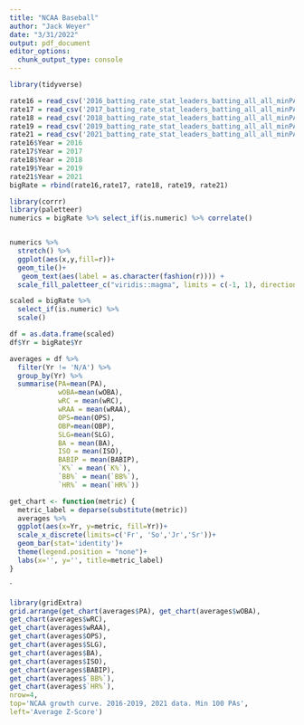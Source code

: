---
title: "NCAA Baseball"
author: "Jack Weyer"
date: "3/31/2022"
output: pdf_document
editor_options: 
  chunk_output_type: console
---

```{r}
library(tidyverse)
```

```{r}
rate16 = read_csv('2016_batting_rate_stat_leaders_batting_all_all_minPA_100.csv')
rate17 = read_csv('2017_batting_rate_stat_leaders_batting_all_all_minPA_100.csv')
rate18 = read_csv('2018_batting_rate_stat_leaders_batting_all_all_minPA_100.csv')
rate19 = read_csv('2019_batting_rate_stat_leaders_batting_all_all_minPA_100.csv')
rate21 = read_csv('2021_batting_rate_stat_leaders_batting_all_all_minPA_100.csv')
rate16$Year = 2016
rate17$Year = 2017
rate18$Year = 2018
rate19$Year = 2019
rate21$Year = 2021
bigRate = rbind(rate16,rate17, rate18, rate19, rate21)
```

```{r}
library(corrr)
library(paletteer)
numerics = bigRate %>% select_if(is.numeric) %>% correlate()


numerics %>%
  stretch() %>%
  ggplot(aes(x,y,fill=r))+
  geom_tile()+
   geom_text(aes(label = as.character(fashion(r)))) +
  scale_fill_paletteer_c("viridis::magma", limits = c(-1, 1), direction = 1)
```

```{r}
scaled = bigRate %>%
  select_if(is.numeric) %>%
  scale()
```

```{r}
df = as.data.frame(scaled)
df$Yr = bigRate$Yr
```

```{r}
averages = df %>%
  filter(Yr != 'N/A') %>%
  group_by(Yr) %>%
  summarise(PA=mean(PA),
            wOBA=mean(wOBA),
            wRC = mean(wRC),
            wRAA = mean(wRAA),
            OPS=mean(OPS),
            OBP=mean(OBP),
            SLG=mean(SLG),
            BA = mean(BA),
            ISO = mean(ISO),
            BABIP = mean(BABIP),
            `K%` = mean(`K%`),
            `BB%` = mean(`BB%`),
            `HR%` = mean(`HR%`))
```


```{r}
get_chart <- function(metric) {
  metric_label = deparse(substitute(metric))
  averages %>%
  ggplot(aes(x=Yr, y=metric, fill=Yr))+
  scale_x_discrete(limits=c('Fr', 'So','Jr','Sr'))+
  geom_bar(stat='identity')+
  theme(legend.position = "none")+
  labs(x='', y='', title=metric_label)
}
```
`


```{r}
library(gridExtra)
grid.arrange(get_chart(averages$PA), get_chart(averages$wOBA),
get_chart(averages$wRC),
get_chart(averages$wRAA),
get_chart(averages$OPS),
get_chart(averages$SLG),
get_chart(averages$BA),
get_chart(averages$ISO),
get_chart(averages$BABIP),
get_chart(averages$`BB%`),
get_chart(averages$`HR%`),
nrow=4,
top='NCAA growth curve. 2016-2019, 2021 data. Min 100 PAs',
left='Average Z-Score')
```

